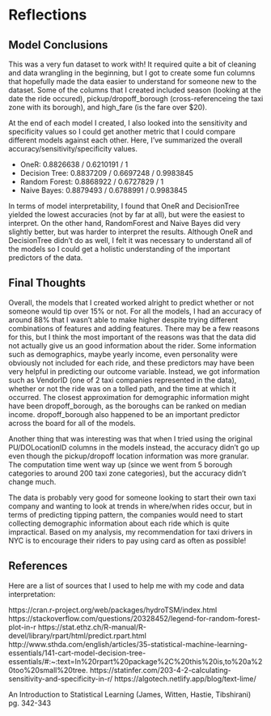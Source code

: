 # Reflections


## Model Conclusions
This was a very fun dataset to work with! It required quite a bit of cleaning and data wrangling in the beginning, but I got to create some fun columns that hopefully made the data easier to understand for someone new to the dataset. Some of the columns that I created included season (looking at the date the ride occured), pickup/dropoff_borough (cross-referenceing the taxi zone with its borough), and high_fare (is the fare over $20). 

At the end of each model I created, I also looked into the sensitivity and specificity values so I could get another metric that I could compare different models against each other. Here, I've summarized the overall accuracy/sensitivity/specificity values.

* OneR: 0.8826638 / 0.6210191 / 1
* Decision Tree: 0.8837209 / 0.6697248 / 0.9983845
* Random Forest: 0.8868922 / 0.6727829 / 1
* Naive Bayes: 0.8879493 / 0.6788991 / 0.9983845

In terms of model interpretability, I found that OneR and DecisionTree yielded the lowest accuracies (not by far at all), but were the easiest to interpret. On the other hand, RandomForest and Naive Bayes did very slightly better, but was harder to interpret the results. Although OneR and DecisionTree didn't do as well, I felt it was necessary to understand all of the models so I could get a holistic understanding of the important predictors of the data. 

## Final Thoughts
Overall, the models that I created worked alright to predict whether or not someone would tip over 15% or not. For all the models, I had an accuracy of around 88% that I wasn't able to make higher despite trying different combinations of features and adding features. There may be a few reasons for this, but I think the most important of the reasons was that the data did not actually give us an good information about the rider. Some information such as demographics, maybe yearly income, even personality were obviously not included for each ride, and these predictors may have been very helpful in predicting our outcome variable. Instead, we got information such as VendorID (one of 2 taxi companies represented in the data), whether or not the ride was on a tolled path, and the time at which it occurred. The closest approximation for demographic information might have been dropoff_borough, as the boroughs can be ranked on median income. dropoff_borough also happened to be an important predictor across the board for all of the models. 

Another thing that was interesting was that when I tried using the original PU/DOLocationID columns in the models instead, the accuracy didn't go up even though the pickup/dropoff location information was more granular. The computation time went way up (since we went from 5 borough categories to around 200 taxi zone categories), but the accuracy didn't change much. 

The data is probably very good for someone looking to start their own taxi company and wanting to look at trends in where/when rides occur, but in terms of predicting tipping pattern, the companies would need to start collecting demographic information about each ride which is quite impractical. Based on my analysis, my recommendation for taxi drivers in NYC is to encourage their riders to pay using card as often as possible!

## References
Here are a list of sources that I used to help me with my code and data interpretation:

https://cran.r-project.org/web/packages/hydroTSM/index.html
https://stackoverflow.com/questions/20328452/legend-for-random-forest-plot-in-r
https://stat.ethz.ch/R-manual/R-devel/library/rpart/html/predict.rpart.html
http://www.sthda.com/english/articles/35-statistical-machine-learning-essentials/141-cart-model-decision-tree-essentials/#:~:text=In%20rpart%20package%2C%20this%20is,to%20a%20too%20small%20tree.
https://statinfer.com/203-4-2-calculating-sensitivity-and-specificity-in-r/
https://algotech.netlify.app/blog/text-lime/



An Introduction to Statistical Learning (James, Witten, Hastie, Tibshirani) pg. 342-343
